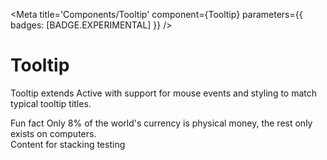 

<Meta
  title='Components/Tooltip'
  component={Tooltip}
  parameters={{ badges: [BADGE.EXPERIMENTAL] }}
/>

# Tooltip

Tooltip extends Active with support for mouse events and styling to match typical tooltip
titles.

<Story name='Tooltip'>
  <Tooltip active>
    <Tooltip.Action>Fun fact</Tooltip.Action>
    <Tooltip.Content>
      Only 8% of the world's currency is physical money, the rest only exists on
      computers.
    </Tooltip.Content>
  </Tooltip>
</Story>

<div>Content for stacking testing</div>
